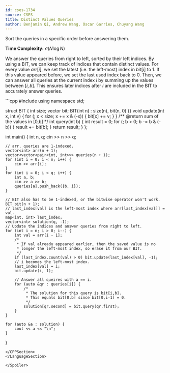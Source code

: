 ```yaml
---
id: cses-1734
source: CSES
title: Distinct Values Queries
author: Benjamin Qi, Andrew Wang, Óscar Garries, Chuyang Wang
---
```


<Spoiler title="Hint">

Sort the queries in a specific order before answering them.

</Spoiler>

<Spoiler title="Solution">

**Time Complexity:** $\mathcal{O}(N\log{N})$

We answer the queries from right to left, sorted by their left indices. By using a BIT, we can keep track of indices that contain distinct values. For every value $arr[i]$, we set the latest (i.e. the left-most) index in $bit[i]$ to $1$. If this value appeared before, we set the last used index back to $0$. Then, we can answer all queries at the current index $i$ by summing up the values between $[i, b]$. This ensures later indices after $i$ are included in the BIT to accurately answer queries.

<LanguageSection>

<CPPSection>
```cpp
#include <bits/stdc++.h>
using namespace std;

struct BIT {
	int size;
	vector<int> bit;
	BIT(int n) : size(n), bit(n, 0) {}
	void update(int x, int v) {
		for (; x < size; x += x & (-x)) {
			bit[x] += v;
		}
	}
	/** @return sum of the values in [0,b] */
	int query(int b) {
		int result = 0;
		for (; b > 0; b -= b & (-b)) {
			result += bit[b];
		}
		return result;
	}
};

int main() {
	int n, q;
	cin >> n >> q;

	// arr, queries are 1-indexed.
	vector<int> arr(n + 1);
	vector<vector<pair<int, int>>> queries(n + 1);
	for (int i = 0; i < n; i++) {
		cin >> arr[i];
	}
	for (int i = 0; i < q; i++) {
		int a, b;
		cin >> a >> b;
		queries[a].push_back({b, i});
	}

	// BIT also has to be 1-indexed, or the bitwise operator won't work.
	BIT bit(n + 1);
	// last_index[val] is the left-most index where arr[last_index[val]] = val.
	map<int, int> last_index;
	vector<int> solution(q, -1);
	// Update the indices and answer queries from right to left.
	for (int i = n; i > 0; i--) {
		int val = arr[i - 1];
		/*
		 * If val already appeared earlier, then the saved value is no
		 * longer the left-most index, so erase it from our BIT.
		 */
		if (last_index.count(val) > 0) bit.update(last_index[val], -1);
		// i becomes the left-most index.
		last_index[val] = i;
		bit.update(i, 1);

		// Answer all queires with a == i.
		for (auto &qr : queries[i]) {
			/*
			 * The solution for this query is bit[i,b].
			 * This equals bit[0,b] since bit[0,i-1] = 0.
			 */
			solution[qr.second] = bit.query(qr.first);
		}
	}

	for (auto &a : solution) {
		cout << a << "\n";
	}
}
```
</CPPSection>
</LanguageSection>

</Spoiler>
